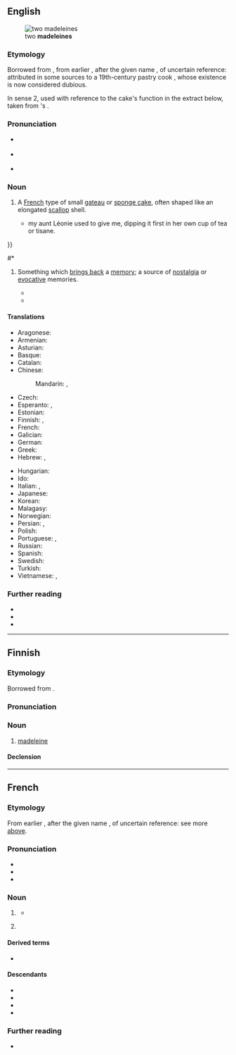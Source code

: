 {{also|Madeleine}}
==English==
{{was wotd|2008|May|6}}
[[File:Madeleines de Commercy.jpg|thumb|two '''madeleines''']]

===Etymology===
Borrowed from {{bor|en|fr|madeleine}}, from earlier {{m|fr|gâteau à la Madeleine}}, after the given name {{m|fr|Madeleine||Magdalene}}, of uncertain reference: attributed in some sources to a 19th-century pastry cook {{w|Madeleine Paulmier|lang=fr}}, whose existence is now considered dubious.

In sense 2, used with reference to the cake's function in the extract below, taken from {{w|Marcel Proust}}'s ''{{w|In Search of Lost Time}}''.

===Pronunciation===
* {{a|RP}} {{IPA|en|/ˈmad(ə)lɪn/|/ˈmad(ə)lɛn/}}
* {{a|GA}} {{IPA|en|/ˈmædələn/|/ˌmædəˈleɪn/}}
* {{audio|en|en-us-madeleine.ogg|Audio (US)}}

===Noun===
{{en-noun}}

# A [[French]] type of small [[gateau]] or [[sponge cake]], often shaped like an elongated [[scallop]] shell.
#* {{quote-book
|en
|year=1981
|author2=CK Scott Moncrieff & Terence Kilmartin (translators)
|author=Marcel Proust
|authorlink=Marcel Proust
|title={{w|Swann's Way}}
|publisher=Folio Society
|year_published=2005
|page=44
|passage=And suddenly the memory revealed itself. The taste was that of the little piece of '''madeleine''' which on Sunday mornings at Combray {{...}} my aunt Léonie used to give me, dipping it first in her own cup of tea or tisane.
}}
#* {{quote-book
|en
|year=2003
|author=Emily Luchetti
|authorlink=Emily Luchetti
|title=A Passion for Desserts
|publisher=Chronicle Books
|page=20
|passage='''Madeleine''' batter can be made in advance and refrigerated.
}}
# {{lb|en|figuratively}} Something which [[bring back|brings back]] a [[memory]]; a source of [[nostalgia]] or [[evocative]] memories.
#* {{quote-book
|en
|year=2001
|author=James Carroll
|authorlink=James Carroll (author)
|title={{w|Constantine's Sword}}
|publisher=Houghton-Mifflin
|page=223
|passage=The Robe was thus fixed in my mind as a symbol, and in my memory as a '''madeleine''', of Jewish evil.
}}
#* {{quote-book
|en
|year=2005
|author=Roger Ebert
|authorlink=Roger Ebert
|title=Rogert Ebert's Movie Yearbook
|page=784
|passage=Every five years or so, in the middle of another task, I'll look at them and a particular cover will bring memory flooding back like a '''madeleine'''.
}}

====Translations====
{{trans-top|small gateau in the shape of a scallop shell}}
* Aragonese: {{t|an|madalena|f}}
* Armenian: {{t+|hy|մադլեն}}
* Asturian: {{t|ast|madalena|f}}
* Basque: {{t|eu|madalena}}
* Catalan: {{t|ca|magdalena|f}}
* Chinese:
*: Mandarin: {{t|cmn|瑪德蓮蛋糕}}, {{t|cmn|玛德莲蛋糕|tr=Mǎdélián dàngāo}}
* Czech: {{t|cs|madlenka|f}}
* Esperanto: {{t|eo|kuketo}}, {{t|eo|konkoforma kuketo}}
* Estonian: {{t+|et|madeleine}}
* Finnish: {{t|fi|madeleine}}, {{t|fi|[[madeleine]]-[[leivos]]}}
* French: {{t+|fr|madeleine|f}}
* Galician: {{t|gl|magdalena|f}}
* German: {{t|de|Madeleine|f|n}}
* Greek: {{t|el|μανταλένα|f}}
* Hebrew: {{t|he|עוּגִיַּת מָדְלֶן|f|tr=ugiyát madlén}}, {{t|he|מָדְלֶן|f|tr=madlén}}
{{trans-mid}}
* Hungarian: {{t+|hu|madeleine}}
* Ido: {{t+|io|madeleno}}
* Italian: {{t|it|madeleine|f}}, {{t|it|maddalena|f}}
* Japanese: {{t|ja|マドレーヌ|tr=madorēnu}}
* Korean: {{t|ko|마들렌}}
* Malagasy: {{t+|mg|madelenina}}
* Norwegian: {{t|no|madeleinekake|f|m}}
* Persian: {{t|fa|کیک مادلن|tr=keyk mâdlen}}, {{t|fa|مادلن|tr=mâdlen}}
* Polish: {{t+|pl|magdalenka|f}}
* Portuguese: {{t+|pt|madalena|f}}, {{t|pt|madeleine|f}}
* Russian: {{t|ru|мадле́н|m}}
* Spanish: {{t+|es|magdalena|f}}
* Swedish: {{t|sv|madeleinekaka|c}}
* Turkish: {{t+|tr|madlen}}
* Vietnamese: {{t|vi|bánh mađơlen}}, {{t|vi|mađơlen}}
{{trans-bottom}}

===Further reading===
* {{R:Lexico}}
* {{R:TLFi}}
* {{pedia|madeleine (cake)|madeleine}}

{{topics|en|Cakes and pastries}}

----

==Finnish==
{{wikipedia|lang=fi}}

===Etymology===
Borrowed from {{bor|fi|fr|madeleine}}.

===Pronunciation===
{{fi-pronunciation|madelain}}

===Noun===
{{fi-noun}}

# [[#English|madeleine]] {{gloss|small gateau in the shape of a scallop shell}}
#: {{syn|fi|madeleine-[[leivos]]}}

====Declension====
{{fi-decl-nalle|madelein|||a}}

{{topics|fi|Cakes and pastries}}

----

==French==
{{wikipedia|madeleine (cuisine)|madeleine|mul=madeleine de Proust|lang=fr}}

===Etymology===
From earlier {{m|fr|gâteau à la Madeleine}}, after the given name {{m|fr|Madeleine||Magdalene}}, of uncertain reference: see more [[#English|above]].

===Pronunciation===
* {{fr-IPA}}
* {{audio|fr|LL-Q150 (fra)-Mecanautes-madeleine.wav|Audio}}
* {{rhymes|fr|ɛn|s=2}}

===Noun===
{{fr-noun|f}}

# {{l|en|madeleine}} {{gloss|small gateau in the shape of a scallop shell}}
#* {{RQ:Proust Temps|volume=1|passage=Et bientôt, machinalement, accablé par la morne journée et la perspective d’un triste lendemain, je portai à mes lèvres une cuillerée du thé où j’avais laissé s’amollir un morceau de '''madeleine'''.|translation=And soon, mechanically, weary after a dull day with the prospect of a depressing morrow, I raised to my lips a spoonful of the tea in which I had soaked a morsel of the '''cake'''.}}
# {{lb|fr|figuratively}} {{l|en|madeleine}} {{gloss|something which brings back a memory}}

====Derived terms====
* {{l|fr|pleurer comme une madeleine}}

====Descendants====
* {{desc|ca|magdalena|bor=1}}
* {{desc|en|madeleine|bor=1}}
* {{desc|de|Madeleine|bor=1}}
* {{desc|pt|madalena|bor=1}}

===Further reading===
* {{R:TLFi}}

{{cln|fr|eponyms}}
{{C|fr|Cakes and pastries}}